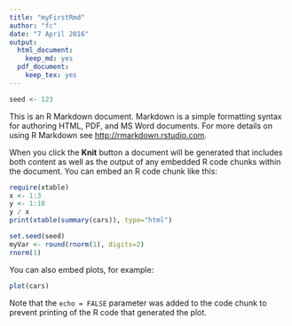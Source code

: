 ---
title: "myFirstRmd"
author: "fc"
date: "7 April 2016"
output:
  html_document:
    keep_md: yes
  pdf_document:
    keep_tex: yes
---

```{r, echo=FALSE}
seed <- 123
```

This is an R Markdown document. Markdown is a simple formatting syntax for authoring HTML, PDF, and MS Word documents. For more details on using R Markdown see <http://rmarkdown.rstudio.com>.

When you click the **Knit** button a document will be generated that includes both content as well as the output of any embedded R code chunks within the document. You can embed an R code chunk like this:

```{r, results='asis',message=FALSE,warning=FALSE}
require(xtable)
x <- 1:3
y <- 1:10
y / x
print(xtable(summary(cars)), type="html")

```

```{r noname, eval=c(1,3), echo=TRUE}
set.seed(seed)
myVar <- round(rnorm(1), digits=2)
rnorm(1)
```



You can also embed plots, for example:

```{r, echo=FALSE,fig.align='left',fig.width=3}
plot(cars)
```

Note that the `echo = FALSE` parameter was added to the code chunk to prevent printing of the R code that generated the plot.
